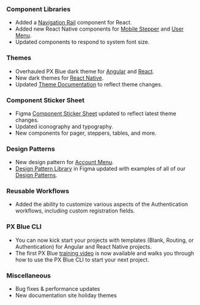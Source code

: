 ### Component Libraries

-   Added a [Navigation Rail](https://brightlayer-ui-components.github.io/react/components/drawer/examples#navigation-rail) component for React.
-   Added new React Native components for [Mobile Stepper](https://brightlayer-ui-components.github.io/react-native/?path=/info/components-documentation--mobile-stepper) and [User Menu](https://brightlayer-ui-components.github.io/react-native/?path=/info/components-documentation--user-menu).
-   Updated components to respond to system font size.

### Themes

-   Overhauled PX Blue dark theme for [Angular](https://www.npmjs.com/package/@pxblue/angular-themes) and [React](https://www.npmjs.com/package/@pxblue/react-themes).
-   New dark themes for [React Native](https://www.npmjs.com/package/@pxblue/react-native-themes).
-   Updated [Theme Documentation](/style/themes) to reflect theme changes.

### Component Sticker Sheet

-   Figma [Component Sticker Sheet](https://www.figma.com/community/file/852558784352181868) updated to reflect latest theme changes.
-   Updated iconography and typography.
-   New components for pager, steppers, tables, and more.

### Design Patterns

-   New design pattern for [Account Menu](/patterns/account-menu).
-   [Design Pattern Library](https://www.figma.com/community/file/926189711301522231) in Figma updated with examples of all of our [Design Patterns](/patterns).

### Reusable Workflows

-   Added the ability to customize various aspects of the Authentication workflows, including custom registration fields.

### PX Blue CLI

-   You can now kick start your projects with templates (Blank, Routing, or Authentication) for Angular and React Native projects.
-   The first PX Blue [training video](https://www.youtube.com/watch?v=CESJ9BKLWco) is now available and walks you through how to use the PX Blue CLI to start your next project.

### Miscellaneous

-   Bug fixes & performance updates
-   New documentation site holiday themes

